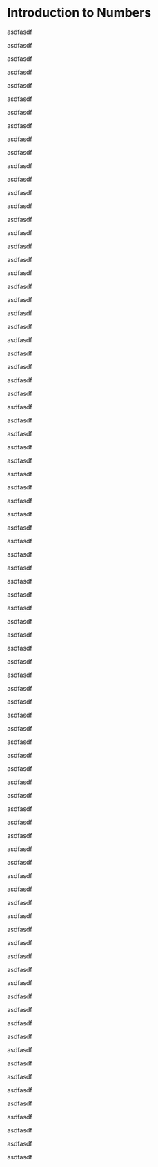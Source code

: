 # Introduction to Numbers

asdfasdf

asdfasdf

asdfasdf

asdfasdf

asdfasdf

asdfasdf

asdfasdf

asdfasdf

asdfasdf

asdfasdf

asdfasdf

asdfasdf

asdfasdf

asdfasdf

asdfasdf

asdfasdf

asdfasdf

asdfasdf

asdfasdf

asdfasdf

asdfasdf

asdfasdf

asdfasdf

asdfasdf

asdfasdf

asdfasdf

asdfasdf

asdfasdf

asdfasdf

asdfasdf

asdfasdf

asdfasdf

asdfasdf

asdfasdf

asdfasdf

asdfasdf

asdfasdf

asdfasdf

asdfasdf

asdfasdf

asdfasdf

asdfasdf

asdfasdf

asdfasdf

asdfasdf

asdfasdf

asdfasdf

asdfasdf

asdfasdf

asdfasdf

asdfasdf

asdfasdf

asdfasdf

asdfasdf

asdfasdf

asdfasdf

asdfasdf

asdfasdf

asdfasdf

asdfasdf

asdfasdf

asdfasdf

asdfasdf

asdfasdf

asdfasdf

asdfasdf

asdfasdf

asdfasdf

asdfasdf

asdfasdf

asdfasdf

asdfasdf

asdfasdf

asdfasdf

asdfasdf

asdfasdf

asdfasdf

asdfasdf

asdfasdf

asdfasdf

asdfasdf

asdfasdf

asdfasdf

asdfasdf

asdfasdf
